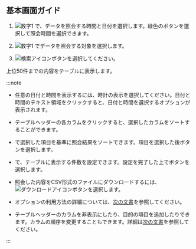 ## 基本画面ガイド

<InDoc product='postgresql,mysql,cubird,db2'><ProdImg img='db-database-sql-stat.png' desc='SQL 統計' /></InDoc>

<InDoc product='oracle,oracle-v1,oracle-pro'><ImgLang img='db-database-sql-stat-oracle-pro.png' desc='SQL統計' /></InDoc>

<InDoc product='altibase'><ImgLang img='db-database-sql-stat-altibase.png' desc='SQL統計' /></InDoc>

<InDoc product='mssql,mssql-v1'><ImgLang img='db-database-sql-stat-mssql.png' desc='SQL統計' /></InDoc>

<InDoc product='tibero'><ImgLang img='db-database-sql-stat-tibero.png' desc='SQL統計' /></InDoc>

<InDoc product='cubrid'><ImgLang img='db-database-sql-stat-cubrid.png' desc='SQL統計' /></InDoc>

1. ![数字1](/img/number-01.png) <Cmdname sid="time" className="uitext" />で、データを照会する時間と日付を選択します。緑色のボタンを選択して照会時間を選択できます。

2. ![数字1](/img/number-01.png) <Cmdname sid="instance" className="uitext" />でデータを照会する対象を選択します。

3. ![検索アイコン](/img/ico-btn-search.png)ボタンを選択してください。

上位50件までの内容をテーブルに表示します。

:::note

- 任意の日付と時間を表示するには、時計の表示を選択してください。日付と時間のテキスト領域をクリックすると、日付と時間を選択するオプションが表示されます。

- テーブルヘッダーの各カラムをクリックすると、選択したカラムをソートすることができます。

- <Cmdname sid="TTL07772" className="uitext" />で選択した項目を基準に照会結果をソートできます。項目を選択した後<LinkImage img="ico-btn-search.png" className="ico" />ボタンを選択します。

- <Cmdname sid="TTL07773" className="uitext" />で、テーブルに表示する件数を設定できます。設定を完了した上で<LinkImage img="ico-btn-search.png" className="ico" />ボタンを選択します。

- 照会した内容をCSV形式のファイルにダウンロードするには、![ダウンロードアイコン](/img/ico-download.svg)ボタンを選択します。

- <Cmdname sid="time" className="uitext" />オプションの利用方法の詳細については、[次の文書](usage-ui#timeselector)を参照してください。

<InDoc product="oracle-pro">

- テーブルヘッダーのカラムを非表示にしたり、目的の項目を追加したりできます。カラムの順序を変更することもできます。詳細は[次の文書](usage-ui#change-column)を参照してください。

</InDoc>

:::
